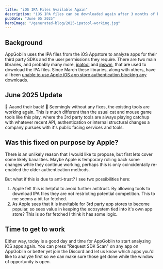 ```yaml
---
title: "iOS IPA Files Available Again"
description: "iOS IPA files can be downloaded again after 3 months of being blocked."
pubDate: "June 05 2025"
heroImage: "/generated-blog/2025-ipatool-working.jpg"
---
```



## Background

AppGoblin uses the IPA files from the iOS Appstore to analyze apps for their third party SDKs and the user permissions they require. There are two main libraries, and probably many more, [ipatool](https://github.com/majd/ipatool/) and [ipswm](https://github.com/blacktop/ipsw/), that are used to download the IPA files. Since March these libraries, along with others, have all been [unable to use Apple iOS app store authentication blocking any downloads](https://github.com/majd/ipatool/issues/357).

## June 2025 Update

🎉 Aaand their back! 🎉 Seemingly without any fixes, the existing tools are working again. This is much different than the usual cat and mouse game tools like this play, where the 3rd party tools are always playing catchup with whatever recent API, authentication or internal structural changes a company pursues with it's public facing services and tools.

## Was this fixed on purpose by Apple?

There is an unlikely reason that I would like to propose, but first lets cover some likely banalities. Maybe Apple is temporary rolling back some changes while they continue working, perhaps this is only coincidentally re-enabled the older authentication methods.

But what if this is due to anti-trust? I see two possibilities here:

1. Apple felt this is helpful to avoid further antitrust. By allowing tools to download IPA files they are not restricting potential competition. This to me seems a bit far fetched.
2. As Apple sees that it is inevitable for 3rd party app stores to become popular, so sees value in keeping the ecosystem tied into it's own app store? This is so far fetched I think it has some logic.

## Time to get to work

Either way, today is a good day and time for AppGoblin to start analyzing iOS apps again. You can press "Request SDK Scan" on any app on AppGoblin or better yet join the Discord and let us know which apps you'd like to analyze first so we can make sure those get done while the window of opportunity is open.

